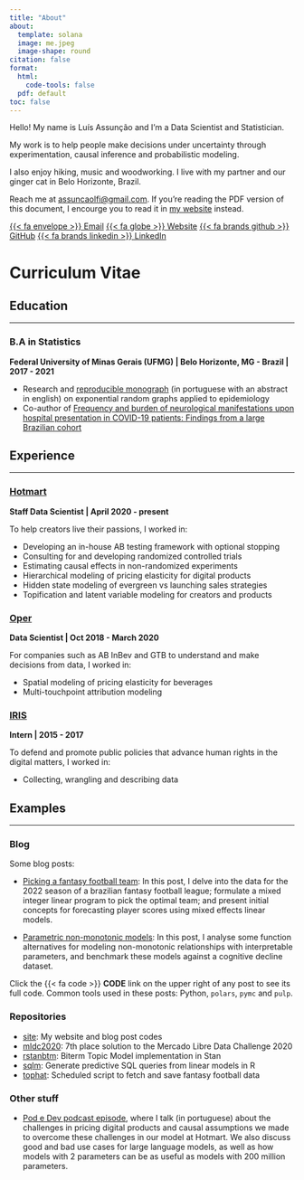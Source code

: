 ```yaml
---
title: "About"
about:
  template: solana
  image: me.jpeg
  image-shape: round
citation: false
format:
  html:
    code-tools: false
  pdf: default
toc: false
---
```


Hello! My name is Luís Assunção and I'm a Data Scientist and Statistician.

My work is to help people make decisions under uncertainty through
experimentation, causal inference and probabilistic modeling.

I also enjoy hiking, music and woodworking. I live with my partner and our
ginger cat in Belo Horizonte, Brazil.

Reach me at [assuncaolfi@gmail.com](mailto:assuncaolfi@gmail.com). If you're
reading the PDF version of this document, I encourge you to read it in [my
website](https://luisassuncao.com/about.html) instead.

[{{< fa envelope >}} Email](mailto:assuncaolfi@gmail.com)
[{{< fa globe >}} Website](https://luisassuncao.com)
[{{< fa brands github >}} GitHub](https://github.com/assuncaolfi)
[{{< fa brands linkedin >}} LinkedIn](https://linkedin.com/assuncaolfi)

# Curriculum Vitae

## Education

---

### B.A in Statistics

**Federal University of Minas Gerais (UFMG) | Belo Horizonte, MG - Brazil | 2017
- 2021**

* Research and [reproducible monograph](https://github.com/assuncaolfi/monografia/blob/main/monografia.pdf)
(in portuguese with an abstract in english) on exponential random graphs applied
to epidemiology
* Co-author of [Frequency and burden of neurological manifestations upon
hospital presentation in COVID-19 patients: Findings from a large Brazilian
cohort](https://pubmed.ncbi.nlm.nih.gov/36375382/)

## Experience

---

### [Hotmart](https://hotmart.com/en) 

**Staff Data Scientist | April 2020 - present**  

To help creators live their passions, I worked in:

* Developing an in-house AB testing framework with optional stopping
* Consulting for and developing randomized controlled trials
* Estimating causal effects in non-randomized experiments
* Hierarchical modeling of pricing elasticity for digital products 
* Hidden state modeling of evergreen vs launching sales strategies
* Topification and latent variable modeling for creators and products

### [Oper](https://operdata.com.br) 

**Data Scientist | Oct 2018 - March 2020**  

For companies such as AB InBev and GTB to understand and make decisions from
data, I worked in:

* Spatial modeling of pricing elasticity for beverages
* Multi-touchpoint attribution modeling

### [IRIS](https://irisbh.com.br/en/) 

**Intern | 2015 - 2017**

To defend and promote public policies that advance human rights in the digital
matters, I worked in:

* Collecting, wrangling and describing data

## Examples

---

### Blog

Some blog posts:

* [Picking a fantasy football team](https://luisassuncao.com/blog/fantasy-football.html):
  In this post, I delve into the data for the 2022 season of a brazilian fantasy
  football league; formulate a mixed integer linear program to pick the optimal
  team; and present initial concepts for forecasting player scores using mixed
  effects linear models.
  
* [Parametric non-monotonic models](https://luisassuncao.com/blog/non-monotonic.html):
  In this post, I analyse some function alternatives for modeling non-monotonic
  relationships with interpretable parameters, and benchmark these models against
  a cognitive decline dataset.

Click the {{< fa code >}} **CODE** link on the upper right of any post to see
its full code. Common tools used in these posts: Python, `polars`, `pymc` and
`pulp`.

### Repositories

* [site](https://github.com/assuncaolfi/site): My website and blog post codes
* [mldc2020](https://github.com/assuncaolfi/mldc2020): 7th place solution to the
Mercado Libre Data Challenge 2020
* [rstanbtm](https://github.com/assuncaolfi/rstanbtm): Biterm Topic Model
implementation in Stan
* [sqlm](https://github.com/assuncaolfi/qlm): Generate predictive SQL queries
from linear models in R
* [tophat](https://github.com/assuncaolfi/tophat): Scheduled script to fetch and
save fantasy football data

### Other stuff

* [Pod e Dev podcast episode](https://podcasts.apple.com/br/podcast/evolu%C3%A7%C3%A3o-e-perspectivas-futuras-para-intelig%C3%AAncia-artificial/id1666875166?i=1000628439729&l=en-GB),
where I talk (in portuguese) about the challenges in pricing digital products
and causal assumptions we made to overcome these challenges in our model at
Hotmart. We also discuss good and bad use cases for large language models, as
well as how models with 2 parameters can be as useful as models with 200 million
parameters.

